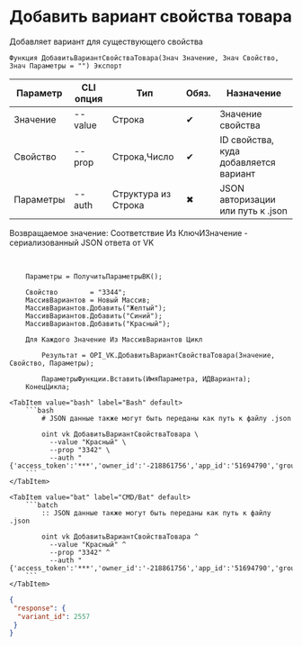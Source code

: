 ﻿---
sidebar_position: 5
description: Добавить вариант свойства товара и другие функции для работы с VK в Открытом пакете интеграций - бесплатной open-source библиотеке интеграций для 1С:Предприятие 8, OneScript и CLI
keywords: [1C, 1С, 1С:Предприятие, 1С:Предприятие 8.3, API, Интеграция, Сервисы, Обмен, OneScript, CLI, VK]
---


# Добавить вариант свойства товара
 Добавляет вариант для существующего свойства



`Функция ДобавитьВариантСвойстваТовара(Знач Значение, Знач Свойство, Знач Параметры = "") Экспорт`

  | Параметр | CLI опция | Тип | Обяз. | Назначение |
  |-|-|-|-|-|
  | Значение | --value | Строка | &#x2714; | Значение свойства |
  | Свойство | --prop | Строка,Число | &#x2714; | ID свойства, куда добавляется вариант |
  | Параметры | --auth | Структура из Строка | &#x2716; | JSON авторизации или путь к .json |

  
  Возвращаемое значение:   Соответствие Из КлючИЗначение - сериализованный JSON ответа от VK

<br/>




```bsl title="Пример использования для 1С:Предприятие/OneScript"
    Параметры = ПолучитьПараметрыВК();

    Свойство        = "3344";
    МассивВариантов = Новый Массив;
    МассивВариантов.Добавить("Желтый");
    МассивВариантов.Добавить("Синий");
    МассивВариантов.Добавить("Красный");

    Для Каждого Значение Из МассивВариантов Цикл

        Результат = OPI_VK.ДобавитьВариантСвойстваТовара(Значение, Свойство, Параметры);

        ПараметрыФункции.Вставить(ИмяПараметра, ИДВарианта);
    КонецЦикла;
```
    

 <Tabs>
  
    <TabItem value="bash" label="Bash" default>
        ```bash
            # JSON данные также могут быть переданы как путь к файлу .json
            
            oint vk ДобавитьВариантСвойстваТовара \
              --value "Красный" \
              --prop "3342" \
              --auth "{'access_token':'***','owner_id':'-218861756','app_id':'51694790','group_id':'218861756'}"
        ```
    </TabItem>
  
    <TabItem value="bat" label="CMD/Bat" default>
        ```batch
            :: JSON данные также могут быть переданы как путь к файлу .json
            
            oint vk ДобавитьВариантСвойстваТовара ^
              --value "Красный" ^
              --prop "3342" ^
              --auth "{'access_token':'***','owner_id':'-218861756','app_id':'51694790','group_id':'218861756'}"
        ```
    </TabItem>
</Tabs>


```json title="Результат"
{
 "response": {
  "variant_id": 2557
 }
}
```
